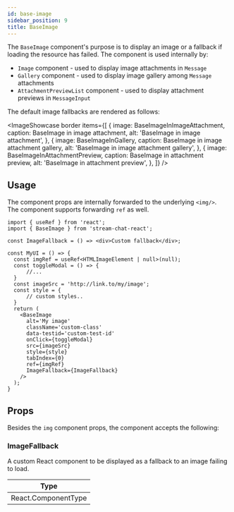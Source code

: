 ```yaml
---
id: base-image
sidebar_position: 9
title: BaseImage
---
```



The `BaseImage` component's purpose is to display an image or a fallback if loading the resource has failed. The component is used internally by:

- `Image` component - used to display image attachments in `Message`
- `Gallery` component - used to display image gallery among `Message` attachments
- `AttachmentPreviewList` component - used to display attachment previews in `MessageInput`

The default image fallbacks are rendered as follows:

<ImageShowcase
  border
  items={[
    {
      image: BaseImageInImageAttachment,
      caption: <span>BaseImage in image attachment</span>,
      alt: 'BaseImage in image attachment',
    },
    {
      image: BaseImageInGallery,
      caption: <span>BaseImage in image attachment gallery</span>,
      alt: 'BaseImage in image attachment gallery',
    },
    {
      image: BaseImageInAttachmentPreview,
      caption: <span>BaseImage in attachment preview</span>,
      alt: 'BaseImage in attachment preview',
    },
  ]}
/>

## Usage

The component props are internally forwarded to the underlying `<img/>`. The component supports forwarding `ref` as well.

```tsx
import { useRef } from 'react';
import { BaseImage } from 'stream-chat-react';

const ImageFallback = () => <div>Custom fallback</div>;

const MyUI = () => {
  const imgRef = useRef<HTMLImageElement | null>(null);
  const toggleModal = () => {
      //...
  }
  const imageSrc = 'http://link.to/my/image';
  const style = {
      // custom styles..
  }
  return (
    <BaseImage
      alt='My image'
      className='custom-class'
      data-testid='custom-test-id'
      onClick={toggleModal}
      src={imageSrc}
      style={style}
      tabIndex={0}
      ref={imgRef}
      ImageFallback={ImageFallback}
    />
  );
}
```

## Props

Besides the `img` component props, the component accepts the following:

### ImageFallback

A custom React component to be displayed as a fallback to an image failing to load.

| Type                |
|---------------------|
| React.ComponentType |
